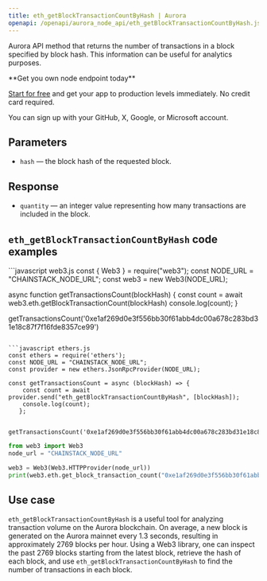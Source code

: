 ---
title: eth_getBlockTransactionCountByHash | Aurora
openapi: /openapi/aurora_node_api/eth_getBlockTransactionCountByHash.json POST /6df1a1b3061097e66349993a96b8e535
---

Aurora API method that returns the number of transactions in a block specified by block hash. This information can be useful for analytics purposes.

<Check>
**Get you own node endpoint today**

[Start for free](https://console.chainstack.com/) and get your app to production levels immediately. No credit card required.

You can sign up with your GitHub, X, Google, or Microsoft account.
</Check>


## Parameters

* `hash` — the block hash of the requested block.

## Response

* `quantity` — an integer value representing how many transactions are included in the block.

## `eth_getBlockTransactionCountByHash` code examples

<CodeGroup>
```javascript web3.js
const { Web3 } = require("web3");
const NODE_URL = "CHAINSTACK_NODE_URL";
const web3 = new Web3(NODE_URL);

async function getTransactionsCount(blockHash) {
  const count = await web3.eth.getBlockTransactionCount(blockHash)
  console.log(count);
}

getTransactionsCount('0xe1af269d0e3f556bb30f61abb4dc00a678c283bd31e18c87f7f16fde8357ce99')
```

```javascript ethers.js
const ethers = require('ethers');
const NODE_URL = "CHAINSTACK_NODE_URL";
const provider = new ethers.JsonRpcProvider(NODE_URL);

const getTransactionsCount = async (blockHash) => {
    const count = await provider.send("eth_getBlockTransactionCountByHash", [blockHash]);
    console.log(count);
   };

   getTransactionsCount('0xe1af269d0e3f556bb30f61abb4dc00a678c283bd31e18c87f7f16fde8357ce99');
```

```python web3.py
from web3 import Web3  
node_url = "CHAINSTACK_NODE_URL" 

web3 = Web3(Web3.HTTPProvider(node_url)) 
print(web3.eth.get_block_transaction_count("0xe1af269d0e3f556bb30f61abb4dc00a678c283bd31e18c87f7f16fde8357ce99"))
```
</CodeGroup>


## Use case

`eth_getBlockTransactionCountByHash` is a useful tool for analyzing transaction volume on the Aurora blockchain. On average, a new block is generated on the Aurora mainnet every 1.3 seconds, resulting in approximately 2769 blocks per hour. Using a Web3 library, one can inspect the past 2769 blocks starting from the latest block, retrieve the hash of each block, and use `eth_getBlockTransactionCountByHash` to find the number of transactions in each block.
